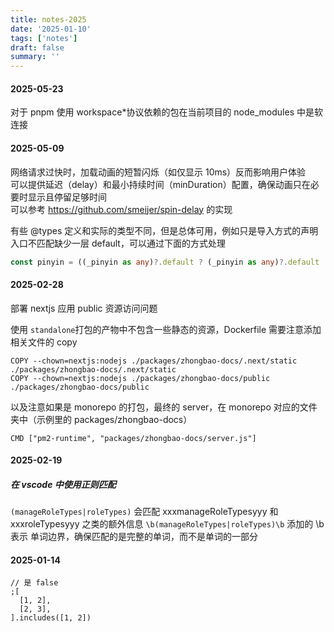 ```yaml
---
title: notes-2025
date: '2025-01-10'
tags: ['notes']
draft: false
summary: ''
---
```



#### 2025-05-23

对于 pnpm 使用 workspace*协议依赖的包在当前项目的 node_modules 中是软连接

#### 2025-05-09

网络请求过快时，加载动画的短暂闪烁（如仅显示 10ms）反而影响用户体验  
可以提供延迟（delay）和最小持续时间（minDuration）配置，确保动画只在必要时显示且停留足够时间  
可以参考 https://github.com/smeijer/spin-delay 的实现

有些 @types 定义和实际的类型不同，但是总体可用，例如只是导入方式的声明入口不匹配缺少一层 default，可以通过下面的方式处理

```ts
const pinyin = ((_pinyin as any)?.default ? (_pinyin as any)?.default : _pinyin) as typeof _pinyin
```

#### 2025-02-28

部署 nextjs 应用 public 资源访问问题

使用 `standalone`打包的产物中不包含一些静态的资源，Dockerfile 需要注意添加相关文件的 copy

```shell
COPY --chown=nextjs:nodejs ./packages/zhongbao-docs/.next/static  ./packages/zhongbao-docs/.next/static
COPY --chown=nextjs:nodejs ./packages/zhongbao-docs/public  ./packages/zhongbao-docs/public
```

以及注意如果是 monorepo 的打包，最终的 server，在 monorepo 对应的文件夹中（示例里的 packages/zhongbao-docs）

```shell
CMD ["pm2-runtime", "packages/zhongbao-docs/server.js"]
```

#### 2025-02-19

##### 在 vscode 中使用正则匹配

`(manageRoleTypes|roleTypes)` 会匹配 xxxmanageRoleTypesyyy 和 xxxroleTypesyyy 之类的额外信息
`\b(manageRoleTypes|roleTypes)\b` 添加的 \b 表示 单词边界，确保匹配的是完整的单词，而不是单词的一部分

#### 2025-01-14

```tsx
// 是 false
;[
  [1, 2],
  [2, 3],
].includes([1, 2])
```

